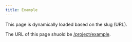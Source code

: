 ```yaml
---
title: Example
---
```


This page is dynamically loaded based on the slug (URL).

The URL of this page shuold be [/project/example](/project/example).
